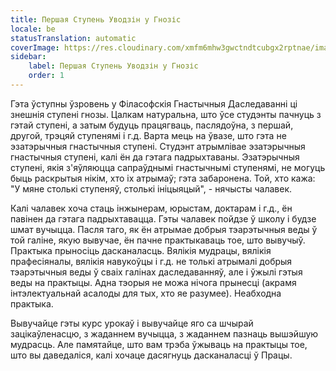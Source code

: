 ```yaml
---
title: Першая Ступень Уводзін у Гнозіс
locale: be
statusTranslation: automatic
coverImage: https://res.cloudinary.com/xmfm6mhw3gwctndtcubgx2rptnae/image/upload/v1741354450/small_cover_introduccion_a_la_gnosis_57a3fc8d72.webp
sidebar:
    label: Першая Ступень Уводзін у Гнозіс
    order: 1
---
```

Гэта ўступны ўзровень у Філасофскія Гнастычныя Даследаванні ці знешнія ступені гнозы. Цалкам натуральна, што ўсе студэнты пачнуць з гэтай ступені, а затым будуць працягваць, паслядоўна, з першай, другой, трэцяй ступенямі і г.д. Варта мець на ўвазе, што гэта не эзатэрычныя гнастычныя ступені. Студэнт атрымлівае эзатэрычныя гнастычныя ступені, калі ён да гэтага падрыхтаваны. Эзатэрычныя ступені, якія з'яўляюцца сапраўднымі гнастычнымі ступенямі, не могуць быць раскрытыя нікім, хто іх атрымаў; гэта забаронена. Той, хто кажа: "У мяне столькі ступеняў, столькі ініцыяцый", - нячысты чалавек.

Калі чалавек хоча стаць інжынерам, юрыстам, доктарам і г.д., ён павінен да гэтага падрыхтавацца. Гэты чалавек пойдзе ў школу і будзе шмат вучыцца. Пасля таго, як ён атрымае добрыя тэарэтычныя веды ў той галіне, якую вывучае, ён пачне практыкаваць тое, што вывучыў. Практыка прыносіць дасканаласць. Вялікія мудрацы, вялікія прафесіяналы, вялікія навукоўцы і г.д. не толькі атрымалі добрыя тэарэтычныя веды ў сваіх галінах даследаванняў, але і ўжылі гэтыя веды на практыцы. Адна тэорыя не можа нічога прынесці (акрамя інтэлектуальнай асалоды для тых, хто яе разумее). Неабходна практыка.

Вывучайце гэты курс урокаў і вывучайце яго са шчырай зацікаўленасцю, з жаданнем вучыцца, з жаданнем пазнаць вышэйшую мудрасць. Але памятайце, што вам трэба ўжываць на практыцы тое, што вы даведаліся, калі хочаце дасягнуць дасканаласці ў Працы.
